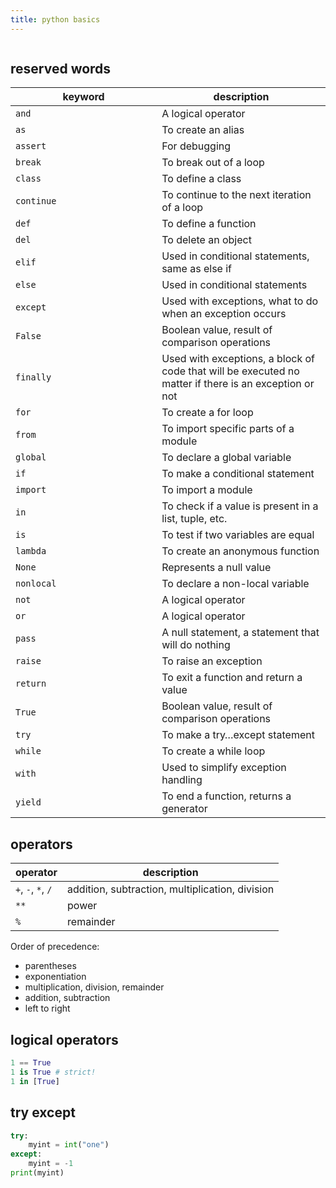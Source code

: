 ```yaml
---
title: python basics
---
```


```r
```

## reserved words

keyword | description
------- | --------
`and` | A logical operator
`as` | To create an alias
`assert` | For debugging
`break` | To break out of a loop
`class` | To define a class
`continue` | To continue to the next iteration of a loop
`def` | To define a function
`del` | To delete an object
`elif` | Used in conditional statements, same as else if
`else` | Used in conditional statements
`except` | Used with exceptions, what to do when an exception occurs
`False` | Boolean value, result of comparison operations
`finally` | Used with exceptions, a block of code that will be executed no matter if there is an exception or not
`for` | To create a for loop
`from` | To import specific parts of a module
`global` | To declare a global variable
`if` | To make a conditional statement
`import` | To import a module
`in` | To check if a value is present in a list, tuple, etc.
`is` | To test if two variables are equal
`lambda` | To create an anonymous function
`None` | Represents a null value
`nonlocal` | To declare a non-local variable
`not` | A logical operator
`or` | A logical operator
`pass` | A null statement, a statement that will do nothing
`raise` | To raise an exception
`return` | To exit a function and return a value
`True` | Boolean value, result of comparison operations
`try` | To make a try...except statement
`while` | To create a while loop
`with` | Used to simplify exception handling
`yield` | To end a function, returns a generator


## operators

operator | description
------- | --------
`+`, `-`, `*`, `/` | addition, subtraction, multiplication, division 
`**` | power 
`%` | remainder

Order of precedence:

- parentheses  
- exponentiation  
- multiplication, division, remainder  
- addition, subtraction  
- left to right  


## logical operators

```python
1 == True
1 is True # strict!
1 in [True]
```


## try except

```python
try:
    myint = int("one")
except:
    myint = -1
print(myint)
```


